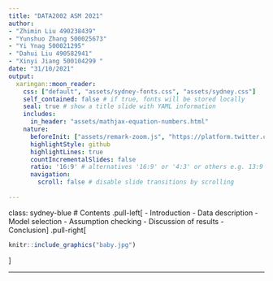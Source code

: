 ```yaml
---
title: "DATA2002 ASM 2021"
author: 
- "Zhimin Liu 490238439"
- "Yunshuo Zhang 500025673"
- "Yi Ynag 500021295"
- "Dahui Liu 490582941"
- "Xinyi Jiang 500104299 "
date: "31/10/2021"
output:
  xaringan::moon_reader:
    css: ["default", "assets/sydney-fonts.css", "assets/sydney.css"]
    self_contained: false # if true, fonts will be stored locally
    seal: true # show a title slide with YAML information
    includes:
      in_header: "assets/mathjax-equation-numbers.html"
    nature:
      beforeInit: ["assets/remark-zoom.js", "https://platform.twitter.com/widgets.js"]
      highlightStyle: github
      highlightLines: true
      countIncrementalSlides: false
      ratio: '16:9' # alternatives '16:9' or '4:3' or others e.g. 13:9
      navigation:
        scroll: false # disable slide transitions by scrolling
      
---
```


class: sydney-blue
# Contents 
.pull-left[
- Introduction
- Data description
- Model selection
- Assumption checking
- Discussion of results
- Conclusion
]
.pull-right[
```r

knitr::include_graphics("baby.jpg")
``` 
]


---


